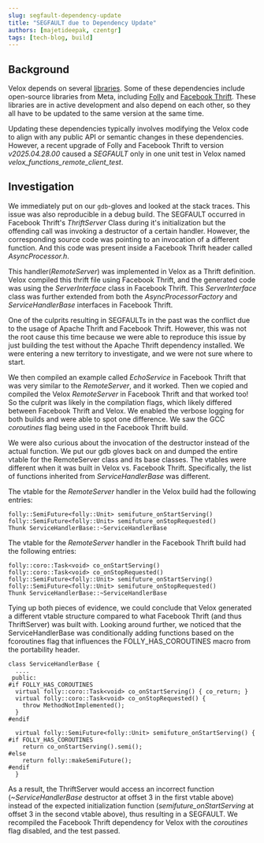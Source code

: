 ```yaml
---
slug: segfault-dependency-update
title: "SEGFAULT due to Dependency Update"
authors: [majetideepak, czentgr]
tags: [tech-blog, build]
---
```


## Background
Velox depends on several [libraries](https://github.com/facebookincubator/velox/blob/main/CMake/resolve_dependency_modules/README.md).
Some of these dependencies include open-source libraries from Meta, including [Folly](https://github.com/facebook/folly) and
[Facebook Thrift](https://github.com/facebook/fbthrift). These libraries are in active development and also depend on each other, so they all have to be updated to the same version at the same time.

Updating these dependencies typically involves modifying the Velox code to align with any public API or semantic changes in these dependencies.
However, a recent upgrade of Folly and Facebook Thrift to version *v2025.04.28.00* caused a *SEGFAULT* only in one unit test in Velox
named *velox_functions_remote_client_test*.

## Investigation
We immediately put on our `gdb`-gloves and looked at the stack traces. This issue was also reproducible in a debug build.
The SEGFAULT occurred in Facebook Thrift's *ThriftServer* Class during it's initialization but the offending call was invoking a destructor of a certain handler.
However, the corresponding source code was pointing to an invocation of a different function. And this code was present inside a Facebook Thrift
header called *AsyncProcessor.h*.

This handler(*RemoteServer*) was implemented in Velox as a Thrift definition. Velox compiled this thrift file using Facebook Thrift, and the generated code
was using the *ServerInterface* class in Facebook Thrift. This *ServerInterface* class was further extended from both the *AsyncProcessorFactory* and
*ServiceHandlerBase* interfaces in Facebook Thrift.

One of the culprits resulting in SEGFAULTs in the past was the conflict due to the usage of Apache Thrift and Facebook Thrift.
However, this was not the root cause this time because we were able to reproduce this issue by just building the test without the Apache Thrift dependency installed.
We were entering a new territory to investigate, and we were not sure where to start.

We then compiled an example called *EchoService* in Facebook Thrift that was very similar to the *RemoteServer*, and it worked. Then we copied and compiled the Velox *RemoteServer*
in Facebook Thrift and that worked too! So the culprit was likely in the compilation flags, which likely differed between Facebook Thrift and Velox.
We enabled the verbose logging for both builds and were able to spot one difference. We saw the GCC *coroutines* flag being used in the Facebook Thrift build.

We were also curious about the invocation of the destructor instead of the actual function. We put our gdb gloves back on and dumped the entire
vtable for the RemoteServer class and its base classes. The vtables were different when it was built in Velox vs. Facebook Thrift.
Specifically, the list of functions inherited from *ServiceHandlerBase* was different.

The vtable for the *RemoteServer* handler in the Velox build had the following entries:

```
folly::SemiFuture<folly::Unit> semifuture_onStartServing()
folly::SemiFuture<folly::Unit> semifuture_onStopRequested()
Thunk ServiceHandlerBase::~ServiceHandlerBase
```

The vtable for the *RemoteServer* handler in the Facebook Thrift build had the following entries:

```
folly::coro::Task<void> co_onStartServing()
folly::coro::Task<void> co_onStopRequested()
folly::SemiFuture<folly::Unit> semifuture_onStartServing()
folly::SemiFuture<folly::Unit> semifuture_onStopRequested()
Thunk ServiceHandlerBase::~ServiceHandlerBase
```

Tying up both pieces of evidence, we could conclude that Velox generated a different vtable structure compared to what Facebook Thrift (and thus ThriftServer) was built with.
Looking around further, we noticed that the ServiceHandlerBase was conditionally adding functions based on the fcoroutines flag that influences the FOLLY_HAS_COROUTINES macro from the portability header.

```
class ServiceHandlerBase {
  ....
 public:
#if FOLLY_HAS_COROUTINES
  virtual folly::coro::Task<void> co_onStartServing() { co_return; }
  virtual folly::coro::Task<void> co_onStopRequested() {
    throw MethodNotImplemented();
  }
#endif

  virtual folly::SemiFuture<folly::Unit> semifuture_onStartServing() {
#if FOLLY_HAS_COROUTINES
    return co_onStartServing().semi();
#else
    return folly::makeSemiFuture();
#endif
  }
```

As a result, the ThriftServer would access an incorrect function (*~ServiceHandlerBase* destructor at offset 3 in the first vtable above) instead of the expected
initialization function (*semifuture_onStartServing* at offset 3 in the second vtable above), thus resulting in a SEGFAULT.
We recompiled the Facebook Thrift dependency for Velox with the *coroutines* flag disabled, and the test passed.
